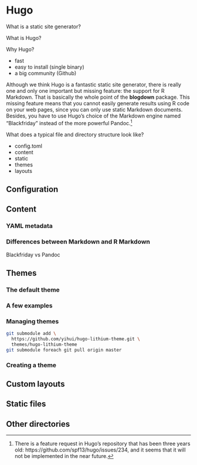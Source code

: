 # Hugo

What is a static site generator?

What is Hugo?

Why Hugo?

- fast
- easy to install (single binary)
- a big community (Github)

Although we think Hugo is a fantastic static site generator, there is really one and only one important but missing feature: the support for R Markdown. That is basically the whole point of the **blogdown** package. This missing feature means that you cannot easily generate results using R code on your web pages, since you can only use static Markdown documents. Besides, you have to use Hugo's choice of the Markdown engine named "Blackfriday" instead of the more powerful Pandoc.^[There is a feature request in Hugo's repository that has been three years old: https://github.com/spf13/hugo/issues/234, and it seems that it will not be implemented in the near future.]

What does a typical file and directory structure look like?

- config.toml
- content
- static
- themes
- layouts

## Configuration

## Content

### YAML metadata

### Differences between Markdown and R Markdown

Blackfriday vs Pandoc

## Themes

### The default theme

### A few examples

### Managing themes

```bash
git submodule add \
  https://github.com/yihui/hugo-lithium-theme.git \
  themes/hugo-lithium-theme
git submodule foreach git pull origin master
```

### Creating a theme

## Custom layouts

## Static files

## Other directories

